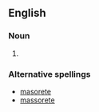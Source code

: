 ==English==

===Noun===
{{en-noun|masorets}}

# {{alternative spelling of|[[masorite]]}}

===Alternative spellings===
*[[masorete]]
*[[massorete]]